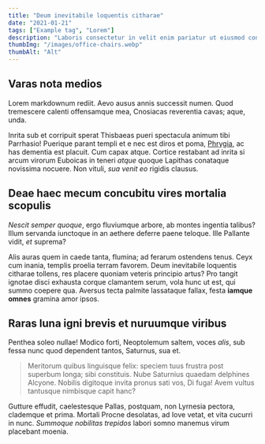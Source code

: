 ```yaml
---
title: "Deum inevitabile loquentis citharae"
date: "2021-01-21"
tags: ["Example tag", "Lorem"]
description: "Laboris consectetur in velit enim pariatur ut eiusmod consequat id."
thumbImg: "/images/office-chairs.webp"
thumbAlt: "Alt"
---
```


## Varas nota medios

Lorem markdownum rediit. Aevo ausus annis successit numen. Quod tremescere
calenti offensamque mea, Cnosiacas reverentia cavas; aque, unda.

Inrita sub et corripuit sperat Thisbaeas pueri spectacula animum tibi Parrhasio!
Puerique parant templi et e nec est diros et poma,
[Phrygia](https://example.com), ac has dementia est placuit. Cum
capax atque. Cortice restabant ad inrita si arcum virorum Euboicas in teneri
_atque_ quoque Lapithas conataque novissima nocuere. Non vituli, _sua venit eo_
rigidis clausus.

## Deae haec mecum concubitu vires mortalia scopulis

_Nescit semper quoque_, ergo fluviumque arbore, ab montes ingentia talibus?
Illum servanda iunctoque in an aethere deferre paene teloque. Ille Pallante
vidit, _et_ suprema?

Alis auras quem in caede tanta, flumina; ad ferarum ostendens tenus. Ceyx cum
inania, templis proelia terram favorem. Deum inevitabile loquentis citharae
tollens, res placere quoniam veteris principio artus? Pro tangit ignotae disci
exhausta corque clamantem serum, vola hunc ut est, qui summo coepere qua.
Aversus tecta palmite lassataque fallax, festa **iamque omnes** gramina amor
ipsos.

## Raras luna igni brevis et nuruumque viribus

Penthea soleo nullae! Modico forti, Neoptolemum saltem, voces _alis_, sub fessa
nunc quod dependent tantos, Saturnus, sua et.

> Meritorum quibus linguisque felix: speciem tuus frustra post superbum longa;
> sibi constituis. Nube Saturnius quaedam delphines Alcyone. Nobilis digitoque
> invita pronus sati vos, Di fuga! Avem vultus tantusque nimbisque capit hanc?

Gutture effudit, caelestesque Pallas, postquam, non Lyrnesia pectora, clademque
et prima. Mortali Procne desolatas, ad Iove vetat, et vita cucurri in nunc.
_Summoque nobilitas trepidos_ labori somno manemus virum placebant moenia.

